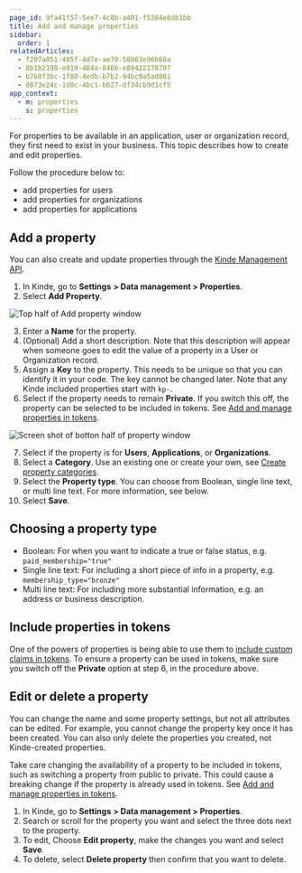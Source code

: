 ```yaml
---
page_id: 9fa41f57-5ee7-4c8b-a401-f5384e8db1bb
title: Add and manage properties
sidebar:
  order: 1
relatedArticles:
  - f297a051-485f-4d7e-ae70-58063e96b60a
  - 8b1b2198-e919-484a-846b-e89422178707
  - b760f3bc-1f80-4edb-b7b2-94bc9a5ad081
  - 0873e24c-1d8c-4bc1-bb27-df34cb9d1cf5
app_context:
  - m: properties
    s: properties
---
```


For properties to be available in an application, user or organization record, they first need to exist in your business. This topic describes how to create and edit properties.

Follow the procedure below to:

- add properties for users
- add properties for organizations
- add properties for applications 

## Add a property

You can also create and update properties through the [Kinde Management API](/kinde-apis/management#tag/properties).

1. In Kinde, go to **Settings** **> Data management > Properties**.
2. Select **Add Property**.

![Top half of Add property window](https://imagedelivery.net/skPPZTHzSlcslvHjesZQcQ/14161413-5a55-4455-bdb7-87d00ae6d900/public)

3. Enter a **Name** for the property.
4. (Optional) Add a short description. Note that this description will appear when someone goes to edit the value of a property in a User or Organization record.
5. Assign a **Key** to the property. This needs to be unique so that you can identify it in your code. The key cannot be changed later. Note that any Kinde included properties start with `kp-`.
6. Select if the property needs to remain **Private**. If you switch this off, the property can be selected to be included in tokens. See [Add and manage properties in tokens](/properties/work-with-properties/properties-in-tokens/).

![Screen shot of botton half of property window](https://imagedelivery.net/skPPZTHzSlcslvHjesZQcQ/38738ae6-1f04-4973-0532-4653656c0f00/public)

7. Select if the property is for **Users**, **Applications**, or **Organizations**.
8. Select a **Category**. Use an existing one or create your own, see [Create property categories](/properties/work-with-properties/property-groups/).
9. Select the **Property type**. You can choose from Boolean, single line text, or multi line text. For more information, see below.
10. Select **Save**.

## Choosing a property type

- Boolean: For when you want to indicate a true or false status, e.g. `paid_membership="true"`
- Single line text: For including a short piece of info in a property, e.g. `membership_type="bronze"`
- Multi line text: For including more substantial information, e.g. an address or business description.

## Include properties in tokens

One of the powers of properties is being able to use them to [include custom claims in tokens](/properties/work-with-properties/properties-in-tokens/). To ensure a property can be used in tokens, make sure you switch off the **Private** option at step 6, in the procedure above.

## Edit or delete a property

You can change the name and some property settings, but not all attributes can be edited. For example, you cannot change the property key once it has been created. You can also only delete the properties you created, not Kinde-created properties.

<Aside type="warning">

Take care changing the availability of a property to be included in tokens, such as switching a property from public to private. This could cause a breaking change if the property is already used in tokens. See [Add and manage properties in tokens](/properties/work-with-properties/properties-in-tokens/).

</Aside>

1. In Kinde, go to **Settings** **> Data management > Properties**.
2. Search or scroll for the property you want and select the three dots next to the property.
3. To edit, Choose **Edit property**, make the changes you want and select **Save**.
4. To delete, select **Delete property** then confirm that you want to delete. 
